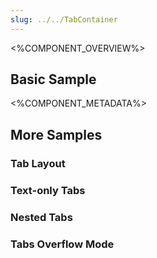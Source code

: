```yaml
---
slug: ../../TabContainer
---
```



<%COMPONENT_OVERVIEW%>

## Basic Sample
<Basic />

<%COMPONENT_METADATA%>

## More Samples

### Tab Layout
<TabLayout />

### Text-only Tabs
<TextOnlyTabs />

### Nested Tabs
<NestedTabs />

### Tabs Overflow Mode
<TabsOverflowMode />

